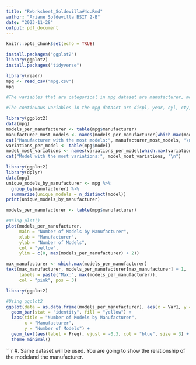 ```yaml
---
title: "RWorksheet_Soldevilla#4c.Rmd"
author: "Ariane Soldevilla BSIT 2-B"
date: "2023-11-28"
output: pdf_document
---
```


```r
knitr::opts_chunk$set(echo = TRUE)
```

```r
install.packages("ggplot2")
library(ggplot2)
install.packages("tidyverse")
```

```r
library(readr)
mpg <- read_csv("mpg.csv")
mpg
```

```r
#The variables that are categorical in mpg dataset are manufacturer, model, trans, drv, and fl.
```

```r
#The continuous variables in the mpg dataset are displ, year, cyl, cty, and hwy.
```

```r
library(ggplot2)
data(mpg)
models_per_manufacturer <- table(mpg$manufacturer)
manufacturer_most_models <- names(models_per_manufacturer[which.max(models_per_manufacturer)])
cat("Manufacturer with the most models:", manufacturer_most_models, "\n")
variations_per_model <- table(mpg$model)
model_most_variations <- names(variations_per_model[which.max(variations_per_model)])
cat("Model with the most variations:", model_most_variations, "\n")

```

```r
library(ggplot2)
library(dplyr)
data(mpg)
unique_models_by_manufacturer <- mpg %>%
  group_by(manufacturer) %>%
  summarize(unique_models = n_distinct(model))
print(unique_models_by_manufacturer)


```
```r
models_per_manufacturer <- table(mpg$manufacturer)

#Using plot()
plot(models_per_manufacturer, 
     main = "Number of Models by Manufacturer",
     xlab = "Manufacturer",
     ylab = "Number of Models",
     col = "yellow",
     ylim = c(0, max(models_per_manufacturer) + 2))

max_manufacturer <- which.max(models_per_manufacturer)
text(max_manufacturer, models_per_manufacturer[max_manufacturer] + 1,
     labels = paste("Max:", max(models_per_manufacturer)),
     col = "pink", pos = 3)

library(ggplot2)

#Using ggplot2
ggplot(data = as.data.frame(models_per_manufacturer), aes(x = Var1, y = Freq)) +
  geom_bar(stat = "identity", fill = "yellow") +
  labs(title = "Number of Models by Manufacturer",
       x = "Manufacturer",
       y = "Number of Models") +
  geom_text(aes(label = Freq), vjust = -0.3, col = "blue", size = 3) +
  theme_minimal()

```

```r
#. Same dataset will be used. You are going to show the relationship of the modeland the manufacturer.



